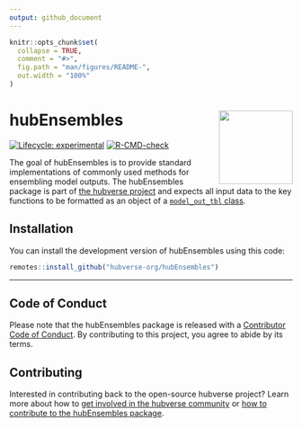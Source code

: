 ```yaml
---
output: github_document
---
```


<!-- README.md is generated from README.Rmd. Please edit that file -->

```r
knitr::opts_chunk$set(
  collapse = TRUE,
  comment = "#>",
  fig.path = "man/figures/README-",
  out.width = "100%"
)
```

# hubEnsembles <img src="man/figures/logo.png" align="right" height="131" alt="" />

<!-- badges: start -->
[![Lifecycle: experimental](https://img.shields.io/badge/lifecycle-experimental-orange.svg)](https://lifecycle.r-lib.org/articles/stages.html#experimental)
[![R-CMD-check](https://github.com/hubverse-org/hubEnsembles/actions/workflows/R-CMD-check.yaml/badge.svg)](https://github.com/hubverse-org/hubEnsembles/actions/workflows/R-CMD-check.yaml)
<!-- badges: end -->

The goal of hubEnsembles is to provide standard implementations of commonly used methods for ensembling model outputs. The hubEnsembles package is part of [the hubverse project](https://hubdocs.readthedocs.io/en/latest/) and expects all input data to the key functions to be formatted as an object of a [`model_out_tbl` class](https://hubverse-org.github.io/hubUtils/reference/as_model_out_tbl.html). 

## Installation

You can install the development version of hubEnsembles using this code:

``` r
remotes::install_github("hubverse-org/hubEnsembles")
```


<!--
## Example

This is a basic example which shows you how to solve a common problem:

```r
library(hubEnsembles)
## basic example code
```

-->

***

## Code of Conduct

Please note that the hubEnsembles package is released with a [Contributor Code of Conduct](.github/CODE_OF_CONDUCT.md). By contributing to this project, you agree to abide by its terms.


## Contributing

Interested in contributing back to the open-source hubverse project?
Learn more about how to [get involved in the hubverse community](https://hubdocs.readthedocs.io/en/latest/overview/contribute.html) or [how to contribute to the hubEnsembles package](.github/CONTRIBUTING.md).
